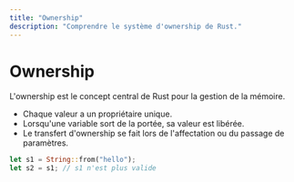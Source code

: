 ```yaml
---
title: "Ownership"
description: "Comprendre le système d'ownership de Rust."
---
```


# Ownership

L'ownership est le concept central de Rust pour la gestion de la mémoire.

- Chaque valeur a un propriétaire unique.
- Lorsqu'une variable sort de la portée, sa valeur est libérée.
- Le transfert d'ownership se fait lors de l'affectation ou du passage de paramètres.

```rust
let s1 = String::from("hello");
let s2 = s1; // s1 n'est plus valide
``` 